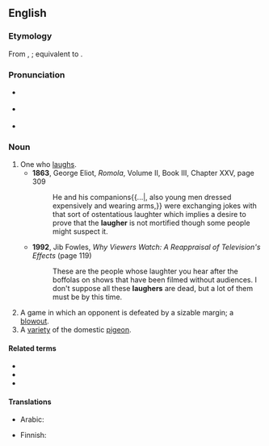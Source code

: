 {{also|Laugher}}
==English==

===Etymology===
From {{inh|en|enm|lawȝar}}, {{m|enm|lawheres|lawher(e)}}; equivalent to {{affix|en|laugh|-er|id2=agent noun}}.

===Pronunciation===
* {{a|RP}} {{enPR|läfʹə}} {{IPA|en|/ˈlɑːfə/}}
* {{a|GA}} {{enPR|lăfʹə}} {{IPA|en|/ˈlæfɚ/}}
* {{rhymes|en|æfə(ɹ)|ɑːfə(ɹ)|s1=2}}

===Noun===
{{en-noun}}

# One who [[laugh]]s.
#* '''1863''', George Eliot, ''Romola'', Volume II, Book III, Chapter XXV, page 309
#*: He and his companions{{...|, also young men dressed expensively and wearing arms,}} were exchanging jokes with that sort of ostentatious laughter which implies a desire to prove that the '''laugher''' is not mortified though some people might suspect it.
#* '''1992''', Jib Fowles, ''Why Viewers Watch: A Reappraisal of Television's Effects'' (page 119)
#*: These are the people whose laughter you hear after the boffolas on shows that have been filmed without audiences. I don't suppose all these '''laughers''' are dead, but a lot of them must be by this time.
# A game in which an opponent is defeated by a sizable margin; a [[blowout]].
# A [[variety]] of the domestic [[pigeon]].

====Related terms====
* {{l|en|laugh}}
* {{l|en|laughingly}}
* {{l|en|laughter}}

====Translations====
{{trans-top|one who laughs}}
* Arabic: {{t|ar|ضَاحِك}}
{{trans-mid}}
* Finnish: {{t+|fi|nauraja}}
{{trans-bottom}}

{{trans-top|variety of the domestic pigeon}}
{{trans-mid}}
{{trans-bottom}}